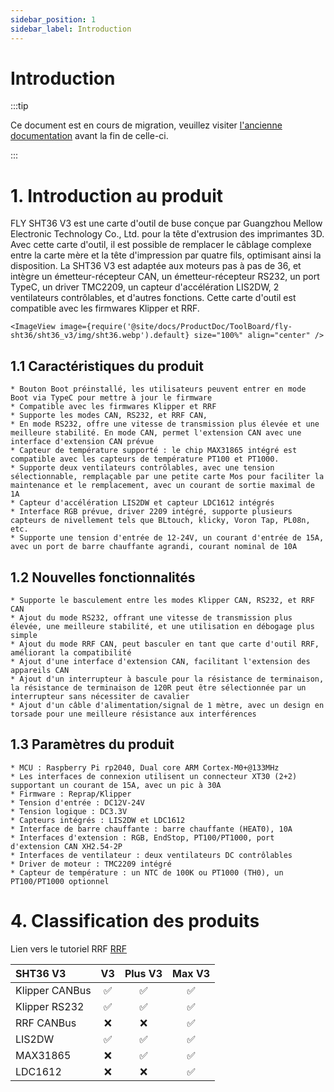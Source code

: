 ```yaml
---
sidebar_position: 1
sidebar_label: Introduction
---
```




# Introduction

:::tip

Ce document est en cours de migration, veuillez visiter [l'ancienne documentation](https://mellow.klipper.cn/#/) avant la fin de celle-ci.

:::
# 1. Introduction au produit

FLY SHT36 V3 est une carte d'outil de buse conçue par Guangzhou Mellow Electronic Technology Co., Ltd. pour la tête d'extrusion des imprimantes 3D. Avec cette carte d'outil, il est possible de remplacer le câblage complexe entre la carte mère et la tête d'impression par quatre fils, optimisant ainsi la disposition. La SHT36 V3 est adaptée aux moteurs pas à pas de 36, et intègre un émetteur-récepteur CAN, un émetteur-récepteur RS232, un port TypeC, un driver TMC2209, un capteur d'accélération LIS2DW, 2 ventilateurs contrôlables, et d'autres fonctions. Cette carte d'outil est compatible avec les firmwares Klipper et RRF.

    <ImageView image={require('@site/docs/ProductDoc/ToolBoard/fly-sht36/sht36_v3/img/sht36.webp').default} size="100%" align="center" />


## 1.1 Caractéristiques du produit

    * Bouton Boot préinstallé, les utilisateurs peuvent entrer en mode Boot via TypeC pour mettre à jour le firmware
    * Compatible avec les firmwares Klipper et RRF
    * Supporte les modes CAN, RS232, et RRF CAN,
    * En mode RS232, offre une vitesse de transmission plus élevée et une meilleure stabilité. En mode CAN, permet l'extension CAN avec une interface d'extension CAN prévue
    * Capteur de température supporté : le chip MAX31865 intégré est compatible avec les capteurs de température PT100 et PT1000.
    * Supporte deux ventilateurs contrôlables, avec une tension sélectionnable, remplaçable par une petite carte Mos pour faciliter la maintenance et le remplacement, avec un courant de sortie maximal de 1A
    * Capteur d'accélération LIS2DW et capteur LDC1612 intégrés
    * Interface RGB prévue, driver 2209 intégré, supporte plusieurs capteurs de nivellement tels que BLtouch, klicky, Voron Tap, PL08n, etc.
    * Supporte une tension d'entrée de 12-24V, un courant d'entrée de 15A, avec un port de barre chauffante agrandi, courant nominal de 10A

## 1.2 Nouvelles fonctionnalités

    * Supporte le basculement entre les modes Klipper CAN, RS232, et RRF CAN
    * Ajout du mode RS232, offrant une vitesse de transmission plus élevée, une meilleure stabilité, et une utilisation en débogage plus simple
    * Ajout du mode RRF CAN, peut basculer en tant que carte d'outil RRF, améliorant la compatibilité
    * Ajout d'une interface d'extension CAN, facilitant l'extension des appareils CAN
    * Ajout d'un interrupteur à bascule pour la résistance de terminaison, la résistance de terminaison de 120R peut être sélectionnée par un interrupteur sans nécessiter de cavalier
    * Ajout d'un câble d'alimentation/signal de 1 mètre, avec un design en torsade pour une meilleure résistance aux interférences

## 1.3 Paramètres du produit

    * MCU : Raspberry Pi rp2040, Dual core ARM Cortex-M0+@133MHz
    * Les interfaces de connexion utilisent un connecteur XT30 (2+2) supportant un courant de 15A, avec un pic à 30A
    * Firmware : Reprap/Klipper
    * Tension d'entrée : DC12V-24V
    * Tension logique : DC3.3V
    * Capteurs intégrés : LIS2DW et LDC1612
    * Interface de barre chauffante : barre chauffante (HEAT0), 10A
    * Interfaces d'extension : RGB, EndStop, PT100/PT1000, port d'extension CAN XH2.54-2P
    * Interfaces de ventilateur : deux ventilateurs DC contrôlables
    * Driver de moteur : TMC2209 intégré
    * Capteur de température : un NTC de 100K ou PT1000 (TH0), un PT100/PT1000 optionnel

# 4. Classification des produits

Lien vers le tutoriel RRF [RRF](https://teamgloomy.github.io/fly_rrf_36_general.html)

| SHT36 V3       |          V3          |       Plus V3        |        Max V3        |
| :------------- | :------------------: | :------------------: | :------------------: |
| Klipper CANBus |  :white_check_mark:  |  :white_check_mark:  |  :white_check_mark:  |
| Klipper RS232  |  :white_check_mark:  |  :white_check_mark:  |  :white_check_mark:  |
| RRF CANBus     |         :x:          |         :x:          |  :white_check_mark:  |
| LIS2DW         |  :white_check_mark:  |  :white_check_mark:  |  :white_check_mark:  |
| MAX31865       |         :x:          |  :white_check_mark:  |  :white_check_mark:  |
| LDC1612        |         :x:          |         :x:          |  :white_check_mark:  |